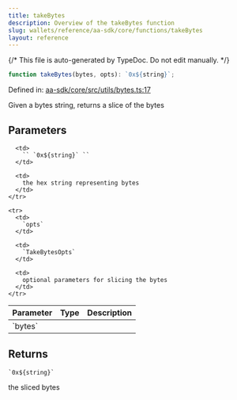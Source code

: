 ```yaml
---
title: takeBytes
description: Overview of the takeBytes function
slug: wallets/reference/aa-sdk/core/functions/takeBytes
layout: reference
---
```


{/* This file is auto-generated by TypeDoc. Do not edit manually. */}

```ts
function takeBytes(bytes, opts): `0x${string}`;
```

Defined in: [aa-sdk/core/src/utils/bytes.ts:17](https://github.com/alchemyplatform/aa-sdk/blob/0cc60e9f694c242d91befdaa2f26cdec3ee389c5/aa-sdk/core/src/utils/bytes.ts#L17)

Given a bytes string, returns a slice of the bytes

## Parameters

<table>
  <thead>
    <tr>
      <th align="left">Parameter</th>
      <th align="left">Type</th>
      <th align="left">Description</th>
    </tr>
  </thead>

  <tbody>
    <tr>
      <td>
        `bytes`
      </td>

      <td>
        `` `0x${string}` ``
      </td>

      <td>
        the hex string representing bytes
      </td>
    </tr>

    <tr>
      <td>
        `opts`
      </td>

      <td>
        `TakeBytesOpts`
      </td>

      <td>
        optional parameters for slicing the bytes
      </td>
    </tr>

  </tbody>
</table>

## Returns

`` `0x${string}` ``

the sliced bytes
